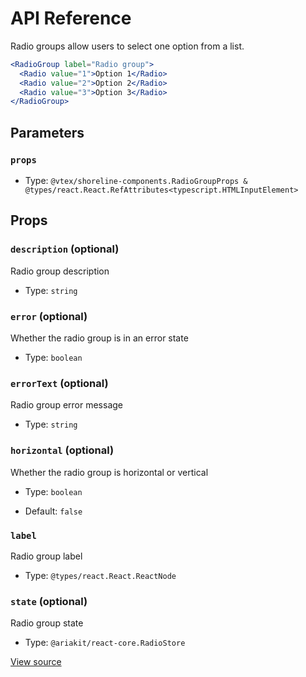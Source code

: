 # API Reference

Radio groups allow users to select one option from a list.

```jsx
<RadioGroup label="Radio group">
  <Radio value="1">Option 1</Radio>
  <Radio value="2">Option 2</Radio>
  <Radio value="3">Option 3</Radio>
</RadioGroup>
```

## Parameters

### `props`

- Type: `@vtex/shoreline-components.RadioGroupProps & @types/react.React.RefAttributes<typescript.HTMLInputElement>`

## Props

### `description` (optional)

Radio group description

- Type: `string`

### `error` (optional)

Whether the radio group is in an error state

- Type: `boolean`

### `errorText` (optional)

Radio group error message

- Type: `string`

### `horizontal` (optional)

Whether the radio group is horizontal or vertical

- Type: `boolean`

- Default: `false`

### `label`

Radio group label

- Type: `@types/react.React.ReactNode`

### `state` (optional)

Radio group state

- Type: `@ariakit/react-core.RadioStore`

[View source](https://github.com/vtex/shoreline/blob/51c29df19/packages/components/src/radio/radio-group.tsx#L24)
